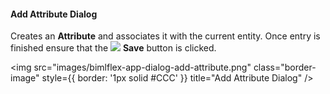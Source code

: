#### Add Attribute Dialog

Creates an **Attribute** and associates it with the current entity.  Once entry is finished ensure that the <img class="icon-inline" src="images/svg-icons/save.svg" /> **Save** button is clicked.

<img
    src="images/bimlflex-app-dialog-add-attribute.png"
    class="border-image"
    style={{ border: '1px solid #CCC' }}
    title="Add Attribute Dialog"
/>
